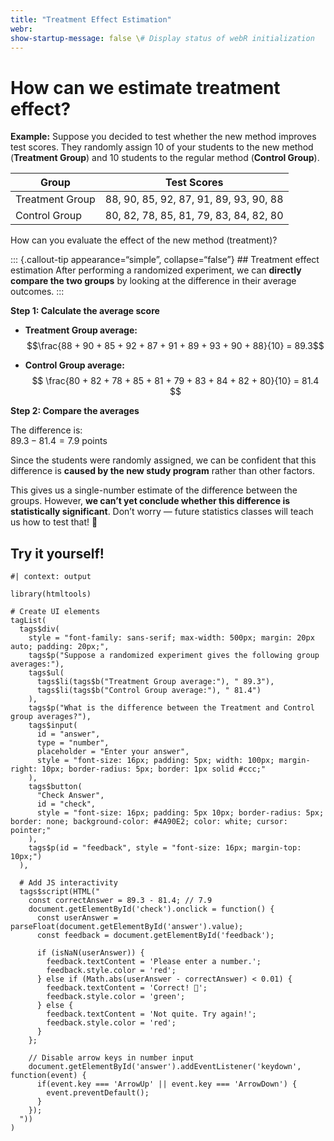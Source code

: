 ```yaml
---
title: "Treatment Effect Estimation"
webr:
show-startup-message: false \# Display status of webR initialization
---
```


# How can we estimate treatment effect?

**Example:** Suppose you decided to test whether the new method improves test scores. They randomly assign 10 of your students to the new method (**Treatment Group**) and 10 students to the regular method (**Control Group**).

| Group             | Test Scores                               |
|------------------|-------------------------------------------|
| Treatment Group   | 88, 90, 85, 92, 87, 91, 89, 93, 90, 88   |
| Control Group     | 80, 82, 78, 85, 81, 79, 83, 84, 82, 80   |

How can you evaluate the effect of the new method (treatment)?

::: {.callout-tip appearance="simple", collapse="false"}
## Treatment effect estimation
After performing a randomized experiment, we can **directly compare the two groups** by looking at the difference in their average outcomes.
:::

**Step 1: Calculate the average score**

- **Treatment Group average:**  
$$\frac{88 + 90 + 85 + 92 + 87 + 91 + 89 + 93 + 90 + 88}{10} = 89.3$$

- **Control Group average:**  
$$
\frac{80 + 82 + 78 + 85 + 81 + 79 + 83 + 84 + 82 + 80}{10} = 81.4
$$

**Step 2: Compare the averages**

The difference is:  
$89.3 - 81.4 = 7.9 \text{ points}$

Since the students were randomly assigned, we can be confident that this difference is **caused by the new study program** rather than other factors.


::: {.callout-warning}

This gives us a single-number estimate of the difference between the groups. However, **we can’t yet conclude whether this difference is statistically significant**. Don’t worry — future statistics classes will teach us how to test that! 🙂

:::

## Try it yourself!

```webr-r
#| context: output

library(htmltools)

# Create UI elements
tagList(
  tags$div(
    style = "font-family: sans-serif; max-width: 500px; margin: 20px auto; padding: 20px;",
    tags$p("Suppose a randomized experiment gives the following group averages:"),
    tags$ul(
      tags$li(tags$b("Treatment Group average:"), " 89.3"),
      tags$li(tags$b("Control Group average:"), " 81.4")
    ),
    tags$p("What is the difference between the Treatment and Control group averages?"),
    tags$input(
      id = "answer",
      type = "number",
      placeholder = "Enter your answer",
      style = "font-size: 16px; padding: 5px; width: 100px; margin-right: 10px; border-radius: 5px; border: 1px solid #ccc;"
    ),
    tags$button(
      "Check Answer",
      id = "check",
      style = "font-size: 16px; padding: 5px 10px; border-radius: 5px; border: none; background-color: #4A90E2; color: white; cursor: pointer;"
    ),
    tags$p(id = "feedback", style = "font-size: 16px; margin-top: 10px;")
  ),
  
  # Add JS interactivity
  tags$script(HTML("
    const correctAnswer = 89.3 - 81.4; // 7.9
    document.getElementById('check').onclick = function() {
      const userAnswer = parseFloat(document.getElementById('answer').value);
      const feedback = document.getElementById('feedback');
      
      if (isNaN(userAnswer)) {
        feedback.textContent = 'Please enter a number.';
        feedback.style.color = 'red';
      } else if (Math.abs(userAnswer - correctAnswer) < 0.01) {
        feedback.textContent = 'Correct! 🎉';
        feedback.style.color = 'green';
      } else {
        feedback.textContent = 'Not quite. Try again!';
        feedback.style.color = 'red';
      }
    };
    
    // Disable arrow keys in number input
    document.getElementById('answer').addEventListener('keydown', function(event) {
      if(event.key === 'ArrowUp' || event.key === 'ArrowDown') {
        event.preventDefault();
      }
    });
  "))
)


```

